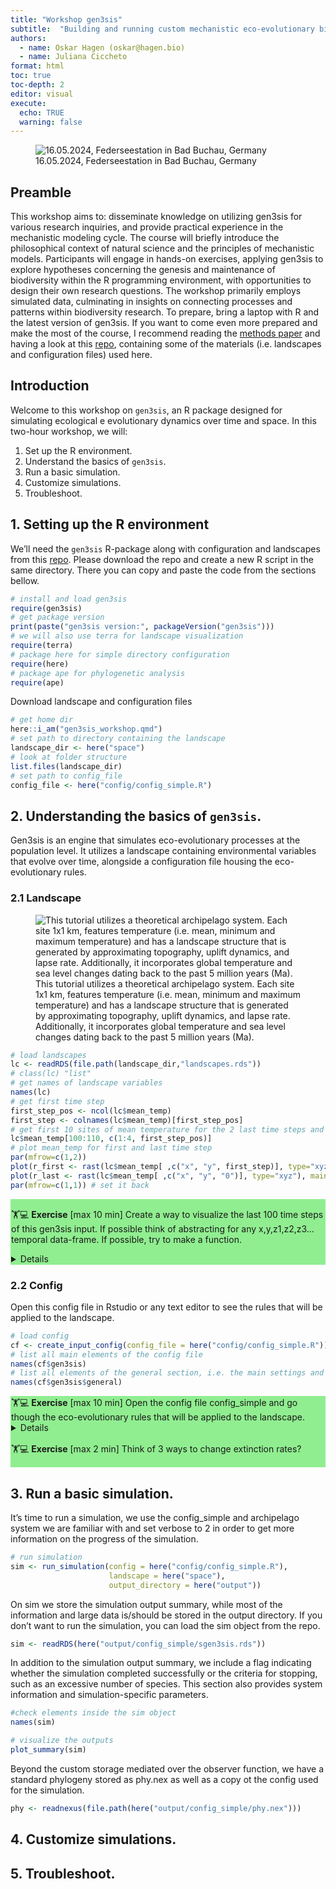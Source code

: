 ```yaml
---
title: "Workshop gen3sis"
subtitle:  "Building and running custom mechanistic eco-evolutionary biodiversity models"
authors:
  - name: Oskar Hagen (oskar@hagen.bio)
  - name: Juliana Ciccheto
format: html
toc: true
toc-depth: 2
editor: visual
execute: 
  echo: TRUE
  warning: false
---
```


![16.05.2024, Federseestation in Bad Buchau, Germany](https://static.wixstatic.com/media/c2b417_0e2b0aceec0f49dfb07ae5b40a912e56~mv2.png/v1/crop/x_0,y_0,w_1100,h_431,q_90,enc_auto/YoMos-Logo-Querformat_websitebackgorund_.png "Yomos")

## Preamble

This workshop aims to: disseminate knowledge on utilizing gen3sis for various research inquiries, and provide practical experience in the mechanistic modeling cycle. The course will briefly introduce the philosophical context of natural science and the principles of mechanistic models. Participants will engage in hands-on exercises, applying gen3sis to explore hypotheses concerning the genesis and maintenance of biodiversity within the R programming environment, with opportunities to design their own research questions. The workshop primarily employs simulated data, culminating in insights on connecting processes and patterns within biodiversity research. To prepare, bring a laptop with R and the latest version of gen3sis. If you want to come even more prepared and make the most of the course, I recommend reading the [methods paper](https://doi.org/10.1371/journal.pbio.3001340) and having a look at this [repo](https://github.com/ohagen/DispDiv3), containing some of the materials (i.e. landscapes and configuration files) used here.

## Introduction

Welcome to this workshop on `gen3sis`, an R package designed for simulating ecological e evolutionary dynamics over time and space. In this two-hour workshop, we will:

1.  Set up the R environment.\
2.  Understand the basics of `gen3sis`.
3.  Run a basic simulation.
4.  Customize simulations.
5.  Troubleshoot.

## 1. Setting up the R environment

We'll need the `gen3sis` R-package along with configuration and landscapes from this [repo](https://github.com/ohagen/DispDiv3). Please download the repo and create a new R script in the same directory. There you can copy and paste the code from the sections bellow.

```r
# install and load gen3sis
require(gen3sis)
# get package version
print(paste("gen3sis version:", packageVersion("gen3sis")))
# we will also use terra for landscape visualization
require(terra)
# package here for simple directory configuration
require(here)
# package ape for phylogenetic analysis
require(ape)
```

Download landscape and configuration files

```r
# get home dir
here::i_am("gen3sis_workshop.qmd")
# set path to directory containing the landscape
landscape_dir <- here("space")
# look at folder structure
list.files(landscape_dir)
# set path to config_file
config_file <- here("config/config_simple.R")
```

## 2. Understanding the basics of `gen3sis`.

Gen3sis is an engine that simulates eco-evolutionary processes at the population level. It utilizes a landscape containing environmental variables that evolve over time, alongside a configuration file housing the eco-evolutionary rules.

### 2.1 Landscape

![This tutorial utilizes a theoretical archipelago system. Each site 1x1 km, features temperature (i.e. mean, minimum and maximum temperature) and has a landscape structure that is generated by approximating topography, uplift dynamics, and lapse rate. Additionally, it incorporates global temperature and sea level changes dating back to the past 5 million years (Ma).](https://github.com/ohagen/DispDiv3/raw/main/figures/AnimationS1_patch_dynamics.gif)

```r
# load landscapes
lc <- readRDS(file.path(landscape_dir,"landscapes.rds"))
# class(lc) "list"
# get names of landscape variables
names(lc)
# get first time step
first_step_pos <- ncol(lc$mean_temp)
first_step <- colnames(lc$mean_temp)[first_step_pos]
# get first 10 sites of mean temperature for the 2 last time steps and the first (oldest) time step
lc$mean_temp[100:110, c(1:4, first_step_pos)]
# plot mean_temp for first and last time step
par(mfrow=c(1,2))
plot(r_first <- rast(lc$mean_temp[ ,c("x", "y", first_step)], type="xyz"), main="first")
plot(r_last <- rast(lc$mean_temp[ ,c("x", "y", "0")], type="xyz"), main="last")
par(mfrow=c(1,1)) # set it back
```

<div style="background-color: lightgreen; padding: 1px;">

🏋💻 **Exercise** [max 10 min] 
Create a way to visualize the last 100 time steps of this gen3sis input. If possible think of abstracting for any x,y,z1,z2,z3... temporal data-frame. If possible, try to make a function.

<details>

```r
# solution 1
for (ti in 100:0) {
  ri <- rast(lc$elevation[,c("x", "y", as.character(ti))], type="xyz")
  plot(ri, main=paste(ti/100, "Ma")) # divide by 100 to get Ma since 1 time-step =10 kyr
  Sys.sleep(0.1)
}
# solution 2
# define animation function
plot_landenv <-  function(df, times=100:0, reverse=F, speed=0.1){
  # df is a data frame with x, y coordinates and time steps as columns with environmental variables
  # reverse is a boolean. Reverse the order of time steps?
  # times is either a vector of time steps or a character "all"
  # speed in seconds
  #df <- lc$temp
  if (times[1]=="all"){
   times <- names(df)[!names(df)%in%c("x", "y")] 
  }
  if (reverse){
    times <- rev(times)
  }
  for (ti in times){
    ri <- rast(df[,c("x", "y", ti)], type="xyz")
    plot(ri, main=paste(as.numeric(ti)/100, "Ma"))
    Sys.sleep(speed)
  }
}
# call animation function
plot_landenv(lc$elevation, times=c(100:0), speed=0.1)
# example of plotting entire time series
# plot_landenv(lc$min_temp, times="all", reverse=T, speed=0.03)

```
</details>
</div>

### 2.2 Config

Open this config file in Rstudio or any text editor to see the rules that will be applied to the landscape.

```r
# load config
cf <- create_input_config(config_file = here("config/config_simple.R"))
# list all main elements of the config file
names(cf$gen3sis)
# list all elements of the general section, i.e. the main settings and not so much on the eco-evolutionary processes
names(cf$gen3sis$general)
```

<div style="background-color: lightgreen; padding: 1px;">
🏋💻 **Exercise** [max 10 min] 
Open the config file config_simple and go though the eco-evolutionary rules that will be applied to the landscape.
<details>
<strong>Settings</strong>

We start our simulation at the latest avaiable time, i.e. 5Ma, which corresponds to time step 500 since 1 time-step = 10 kyr. We end it a the latest available time-step. Sometimes, simulations can go forever, to avoid this we limit the maximum total number of species alive in a simulation to 50000 with max_number_of_species and the maximum number of species within one site to 20000 with max_number_of_coexisting_species. This stops and flags simulations that generate too many species (time constrain). We define which traits we will consider in our simulation with traits_names, in our example, species have a dispersal ability a optimum temperature and a temperature width trait.

<strong>Observer</strong>

The observer function saves and plot changes (real-time during model execution) over time in the conditions of the virtual world (biotic and abiotic) by saving custom information at designated time steps.

<strong>Initialization</strong>

The create_ancestor_species function creates the first specie(s) in the simulation. In this case, we create one species spread across all avaiable sites with low dispersal ability, optimum temperature at 20 degrees C and a temperature width (+-1).


<strong> Dispersal </strong>

The dispersal function iterates over all species populations and determines the connectivity between sites, crucial for trait evolution and specialization, as well as the colonization of new sites. In our example, species dispersal is stochastic and uniform across all species. I.e. an exponential distribution with the rate denominator as the dispersal trait value.

<strong> Speciation </strong>

The speciation iterates over every species separately, registers populations’ geographic occupancy (species range), and determines when geographic isolation between population clusters is higher than a user-defined threshold, triggering a lineage splitting event of cladogenesis. The clustering of occupied sites is based on the species’ dispersal capacity and the landscape connection costs. Over time, disconnected clusters gradually accumulate incompatibility, analogous to genetic differentiation. When the divergence between clusters is above the speciation threshold, those clusters become two or more distinct species, and a divergence matrix reset follows. On the other hand, if geographic clusters come into secondary contact before the speciation occurs, they coalesce and incompatibilities are gradually reduced to zero.


<strong>Evolution</strong>

Think of it as trait evolution. Clustered populations (exchanging genes) have their trait homogenized. If weighted by abundance a trait of a population that is doing well in a site, as dictated by the ecology function, will contribute more to the average trait of a cluster. Populations mutate based on a normal distribution with standard deviation 0.001, possibly increasing or decreasing species optimum temperature.

<strong> Ecology </strong>

The ecology function determines the abundance or presence of the populations in occupied sites of each species. The function iterates over all occupied sites and updates the species population abundances or presences on the basis of local environmental values, updated co-occurrence patterns and species traits. In this example we use only presence/absence data, i.e. abundances 0 or 1.


</details>

</div>


<div style="background-color: lightgreen; padding: 1px;">
🏋💻 **Exercise** [max 2 min] 
Think of 3 ways to change extinction rates?
</div>

## 3. Run a basic simulation.

It's time to run a simulation, we use the config_simple and archipelago system we are familiar with and set verbose to 2 in order to get more information on the progress of the simulation.

```r
# run simulation
sim <- run_simulation(config = here("config/config_simple.R"), 
                      landscape = here("space"), 
                      output_directory = here("output"))
```

On sim we store the simulation output summary, while most of the information and large data is/should be stored in the output directory. If you don't want to run the simulation, you can load the sim object from the repo.

```r
sim <- readRDS(here("output/config_simple/sgen3sis.rds"))
```


In addition to the simulation output summary, we include a flag indicating whether the simulation completed successfully or the criteria for stopping, such as an excessive number of species. This section also provides system information and simulation-specific parameters.

```r
#check elements inside the sim object
names(sim)

# visualize the outputs
plot_summary(sim)
```

Beyond the custom storage mediated over the observer function, we have a standard phylogeny stored as phy.nex as well as a copy ot the config used for the simulation.

```r
phy <- readnexus(file.path(here("output/config_simple/phy.nex")))
```

## 4. Customize simulations.

## 5. Troubleshoot.
